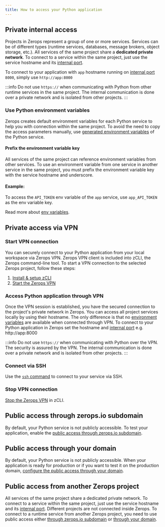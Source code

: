 ```yaml
---
title: How to access your Python application
---
```


## Private internal access
Projects in Zerops represent a group of one or more services.
Services can be of different types (runtime services, databases, message brokers, object storage, etc.). All services of the same project share a **dedicated private network**. To connect to a service within the same project, just use the service hostname and its [internal port](/python/how-to/build-pipeline#ports).

To connect to your application with `app` hostname running on [internal port](/python/how-to/build-pipeline#ports) `8000`, simply use `http://app:8000`

:::info
Do not use <code>https://</code> when communicating with Python from other runtime services in the same project. The internal communication is done over a private network and is isolated from other projects.
:::

### Use Python environment variables
Zerops creates default environment variables for each Python service to help you with connection within the same project. To avoid the need to copy the access parameters manually, use [generated environment variables](/python/how-to/env-variables#generated-env-variables) of the Python service.

#### Prefix the environment variable key

All services of the same project can reference environment variables from other services. To use an environment variable from one service in another service in the same project, you must prefix the environment variable key with the service hostname and underscore.

#### Example:
To access the `API_TOKEN` env variable of the `app` service, use `app_API_TOKEN` as the env variable key.

Read more about [env variables](/python/how-to/env-variables).

## Private access via VPN
### Start VPN connection
You can securely connect to your Python application from your local workspace via Zerops VPN. Zerops VPN client is included into zCLI, the Zerops command-line tool. To start a VPN connection to the selected Zerops project, follow these steps:

1. [Install & setup zCLI](/references/cli)
2. [Start the Zerops VPN](/references/vpn#start-the-vpn)

### Access Python application through VPN

Once the VPN session is established, you have the secured connection to the project's private network in Zerops. You can access all project services locally by using their hostname. The only difference is that no [environment variables](/python/how-to/env-variables) are available when connected through VPN. To connect to your Python application in Zerops set the hostname and [internal port](/python/how-to/build-pipeline#ports) e.g. http://app:8000

:::info
Do not use <code>https://</code> when communicating with Python over the VPN. The security is assured by the VPN. The internal communication is done over a private network and is isolated from other projects.
:::

### Connect via SSH
Use the <a href="/references/ssh"><code>ssh</code> command</a> to connect to your service via SSH.

### Stop VPN connection
[Stop the Zerops VPN](/references/vpn#stop-the-vpn) in zCLI.

## Public access through zerops.io subdomain
By default, your Python service is not publicly accessible. To test your application, enable the [public access through zerops.io subdomain](/features/access#public-access-through-zeropsio-subdomain).

## Public access through your domain
By default, your Python service is not publicly accessible. When your application is ready for production or if you want to test it on the production domain, [configure the public access through your domain](/features/access#public-access-through-your-domain).

## Public access from another Zerops project
All services of the same project share a dedicated private network. To connect to a service within the same project, just use the service hostname and its [internal port](/python/how-to/build-pipeline#ports). Different projects are not connected inside Zerops. To connect to a runtime service from another Zerops project, you need to use public access either [through zerops.io subdomain](/features/access#public-access-through-zeropsio-subdomain) or [through your domain](/features/access#public-access-through-your-domain).









